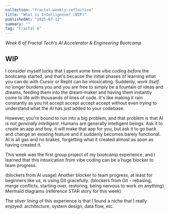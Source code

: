 ```yaml
---
collection: "fractal-weekly-reflection"
title: "What is Intelligence? (WIP)"
publishedAt: "2025-07-12"
summary: ""
tag: "Fractal 6"
---
```


_Week 6 of Fractal Tech's AI Accelerator & Engineering Bootcamp_

## WIP

I consider myself lucky that I spent some time vibe coding _before_ the bootcamp started, and that's because the initial phases of learning what you can do with Cursor or Replit can be intoxicating. Suddenly, _work itself_ no longer burdens you and you are free to simply be a fountain of ideas and dreams, feeding them into the dream-maker and having them instantly come to life with thousands of lines of code. It's like making it rain constantly as you hit accept accept accept accept without even _trying_ to understand what the AI has just added to your codebase.

However, you're bound to run into a big problem, and that problem is that AI is _not generally intelligent_. Humans are generally intelligent beings. Ask it to create an app and boy, it will make that app for you, but ask it to go back and change an existing feature and it suddenly becomes barely functional. AI is all gas and no brakes, forgetting what it created almost as soon as having created it.

This week was the first group project of my bootcamp experience, and I learned that this intoxication from vibe coding can be a huge blocker to team progress.

(blockers from AI usage)
Another blocker to team progress, at least for beginners like us, is using Git gracefully.
(blockers from Git - rebasing, merge conflicts, starting over, restoring, being nervous to work on anything)
Mermaid diagrams
(reference STAR story for this week)

The silver lining of this experience is that I found a niche that I really enjoyed: architecture, system design, data flow, etc.
